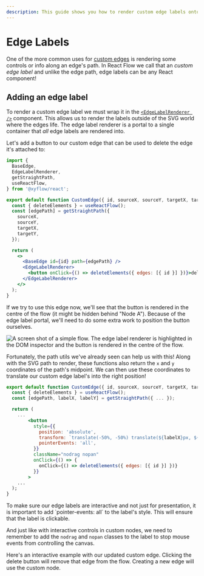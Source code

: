 ```yaml
---
description: This guide shows you how to render custom edge labels onto custom edges in React Flow.
---
```



# Edge Labels

One of the more common uses for [custom edges](/learn/customization/custom-edges) is rendering some controls or info
along an edge's path. In React Flow we call that an _custom edge label_ and unlike the
edge path, edge labels can be any React component!

## Adding an edge label

To render a custom edge label we must wrap it in the
[`<EdgeLabelRenderer />`](/api-reference/components/edge-label-renderer) component.
This allows us to render the labels outside of the SVG world where the edges life.
The edge label renderer is a portal to a single container that _all_ edge labels are rendered into.

Let's add a button to our custom edge that can be used to delete the edge it's
attached to:

```jsx
import {
  BaseEdge,
  EdgeLabelRenderer,
  getStraightPath,
  useReactFlow,
} from '@xyflow/react';

export default function CustomEdge({ id, sourceX, sourceY, targetX, targetY }) {
  const { deleteElements } = useReactFlow();
  const [edgePath] = getStraightPath({
    sourceX,
    sourceY,
    targetX,
    targetY,
  });

  return (
    <>
      <BaseEdge id={id} path={edgePath} />
      <EdgeLabelRenderer>
        <button onClick={() => deleteElements({ edges: [{ id }] })}>delete</button>
      </EdgeLabelRenderer>
    </>
  );
}
```

If we try to use this edge now, we'll see that the button is rendered in the
centre of the flow (it might be hidden behind "Node A"). Because of the edge
label portal, we'll need to do some extra work to position the button ourselves.

<Image
  src="/img/learn/edge-label-renderer-position.png"
  alt="A screen shot of a simple flow. The edge label renderer is highlighted in
  the DOM inspector and the button is rendered in the centre of the flow."
/>

Fortunately, the path utils we've already seen can help us with this! Along with
the SVG path to render, these functions also return the `x` and `y` coordinates
of the path's midpoint. We can then use these coordinates to translate our custom
edge label's into the right position!

```jsx
export default function CustomEdge({ id, sourceX, sourceY, targetX, targetY }) {
  const { deleteElements } = useReactFlow();
  const [edgePath, labelX, labelY] = getStraightPath({ ... });

  return (
    ...
        <button
          style={{
            position: 'absolute',
            transform: `translate(-50%, -50%) translate(${labelX}px, ${labelY}px)`,
            pointerEvents: 'all',
          }}
          className="nodrag nopan"
          onClick={() => {
            onClick={() => deleteElements({ edges: [{ id }] })}
          }}
        >
    ...
  );
}
```

<Callout type="info">
  To make sure our edge labels are interactive and not just for presentation, it
  is important to add `pointer-events: all` to the label's style. This will ensure
  that the label is clickable.

And just like with interactive controls in custom nodes, we need to remember
to add the `nodrag` and `nopan` classes to the label to stop mouse events from
controlling the canvas.

</Callout>

Here's an interactive example with our updated custom edge. Clicking the delete
button will remove that edge from the flow. Creating a new edge will use the
custom node.

<RemoteCodeViewer route="learn/custom-edge-2" framework="react" />
